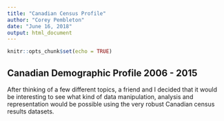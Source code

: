 ```yaml
---
title: "Canadian Census Profile"
author: "Corey Pembleton"
date: "June 16, 2018"
output: html_document
---
```


```r
knitr::opts_chunk$set(echo = TRUE)
```

## Canadian Demographic Profile 2006 - 2015

After thinking of a few different topics, a friend and I decided that it would be interesting to see what kind of data manipulation, analysis and representation would be possible using the very robust Canadian census results datasets. 


```r

```

